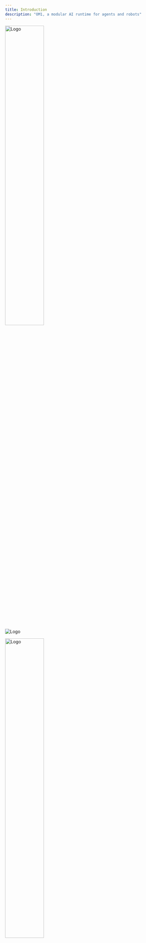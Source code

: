 ---
title: Introduction
description: "OM1, a modular AI runtime for agents and robots"
---

<img 
	src="https://github.com/OpenmindAGI/OM1/blob/main/docs/assets/openmind-intro-cover.png" 
	alt="Logo" 
	style="width:50%;"
/>


![Logo](../assets/openmind-intro-cover.png)

<img 
	src="../assets/openmind-intro-cover.png" 
	alt="Logo" 
	style="width:50%;"
/>

## OM1 Capabilities

| **Title**                                | **Description**                                                                 |
|------------------------------------------|----------------------------------------------------------------------------------|
| Simple, modular architecture             | Human-intelligible architecture with natural language data buses.               |
| All Python                               | Independent modules that are easy to maintain, debug, and extend.              |
| Easy to add new data inputs              | Seamlessly integrate new data without major changes to the existing architecture. |
| Easy to support new hardware             | Via plugins for API endpoints and specific robot hardware.                      |
| Supports Standard Middleware                      | `ROS2`, `Zenoh`, and `CycloneDDS`                                               |
| Includes a simple web-based debug display| Watch the system work (`WebSim` at [http://localhost:8000](http://localhost:8000)). |
| Preconfigured endpoints                  | Voice-to-Speech, OpenAI's `gpt-4o`, DeepSeek, and multiple VLMs.                |

## OpenMind's OM1

OM1 allows AI agents to be configured and deployed in both the digital and physical worlds. You can create *one* AI persona and run it in the cloud but also on physical robot hardware such as Quadrupeds, TurtleBot 4, and Humanoids. 

With OM1, you can interact with OpenAI's `gpt-4o` (or Gemini Robotics, Claude, or DeepSeek) and shake hands with it, mediated by physical robot hardware controlled by one or more LLMs. Agents/robots built on OM1 can ingest data from multiple sources (the web, X/Twitter, cameras, and LIDAR) and can then tweet, explore your house, and help your kids with their math homework. 

Since it's open source, *you* have control and can optimize the system for your home or workplace.

This guide offers an overview of the OM1 agent runtime system, helping developers understand its core components and workflows. Inside, you'll find explanations of OM1’s CLI commands, recommended project structure, step-by-step instructions for adding new inputs and actions, and guidance on configuring your agents and robots for different environments. Additionally, the guide includes practical development tips to streamline your workflow.

Whether you're just getting started with OM1 or looking to optimize an existing project, this guide will equip you with the tools and best practices to develop, deploy, and maintain high-performance agents and robots.

## CLI

OM1 provides a command-line interface (CLI). The main entry point is `src/run.py` which provides the following commands:

- `start`: Start an agent with a specified config

```bash
python src/run.py start [config_name] [--log-level] [--log-to-file]
```

- `config_name`: Name of the config file (without `.json5` extension) in the `/config` directory.
- `--log-level`: Optional log level (default: `INFO`). Use `DEBUG` for detailed logs.
- `--log-to-file`: Optional flag to log to `logs/{config_name}.log` (default: `False`).

### Linting and Testing

To check/format/lint your code, run:
```bash
uv run ruff check . --fix && uv run black . && uv run isort .
```

To automatically run these checks before committing, install [pre-commit](https://pre-commit.com/) and execute `pre-commit install`. This ensures that pre-commit checks run before each commit. Additionally, you can manually trigger all checks by running `pre-commit run --all-files`.

### Unit Testing

To unit test the system, run:
```bash
uv run pytest --log-cli-level=DEBUG -s
```

Use type `hints` and `docstrings` for better code maintainability.
